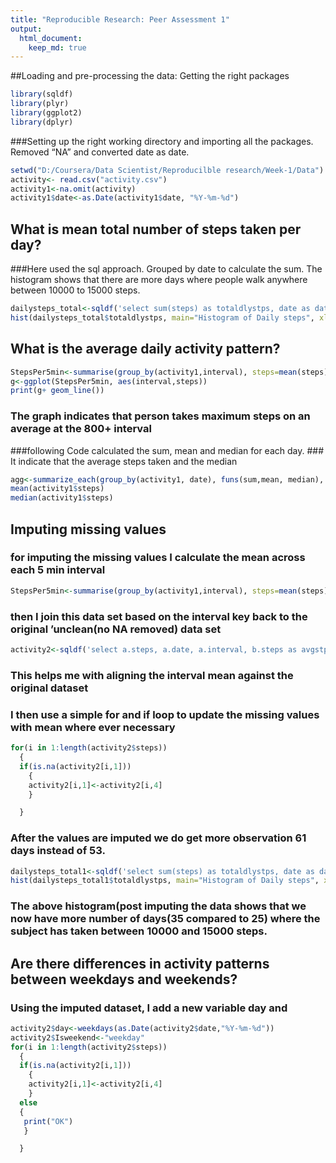 ```yaml
---
title: "Reproducible Research: Peer Assessment 1"
output: 
  html_document:
    keep_md: true
---
```



##Loading and pre-processing the data: Getting the right packages
```r
library(sqldf)
library(plyr)
library(ggplot2)
library(dplyr)
```
###Setting up the right working directory and importing all the packages. Removed "NA" and converted date as date.
```r
setwd("D:/Coursera/Data Scientist/Reproducilble research/Week-1/Data")
activity<- read.csv("activity.csv")
activity1<-na.omit(activity)
activity1$date<-as.Date(activity1$date, "%Y-%m-%d")
```
## What is mean total number of steps taken per day? 
###Here used the sql approach. Grouped by date to calculate the sum. The histogram shows that there are more days where people walk anywhere between 10000 to 15000 steps.
```r
dailysteps_total<-sqldf('select sum(steps) as totaldlystps, date as date from activity1  group by date' )
hist(dailysteps_total$totaldlystps, main="Histogram of Daily steps", xlab = "Num of steps", ylab ="Freq(days)" )
```


## What is the average daily activity pattern? 

```r
StepsPer5min<-summarise(group_by(activity1,interval), steps=mean(steps))
g<-ggplot(StepsPer5min, aes(interval,steps))
print(g+ geom_line())
```
### The graph indicates that person takes maximum steps on an average at the 800+ interval
###following Code calculated the sum, mean and median for each day.
### It indicate that the average steps taken and the median
```r
agg<-summarize_each(group_by(activity1, date), funs(sum,mean, median), steps)
mean(activity1$steps)
median(activity1$steps)
```

## Imputing missing values
### for imputing the missing values I calculate the mean across each 5 min interval
```r
StepsPer5min<-summarise(group_by(activity1,interval), steps=mean(steps))
```
### then I join this data set based on the interval key back to the original 'unclean(no NA removed) data set
```r
activity2<-sqldf('select a.steps, a.date, a.interval, b.steps as avgstps from activity as a, StepsPer5min as b where a.interval = b.interval')
```
### This helps me with aligning the interval mean against the original dataset
### I then use a simple for and if loop to update the missing values with mean where ever necessary
```r
for(i in 1:length(activity2$steps))
  {
  if(is.na(activity2[i,1]))
    {
    activity2[i,1]<-activity2[i,4]
    }

  }
```
### After the values are imputed we do get more observation 61 days instead of 53.
```r
dailysteps_total1<-sqldf('select sum(steps) as totaldlystps, date as date from activity2  group by date' )
hist(dailysteps_total1$totaldlystps, main="Histogram of Daily steps", xlab = "Num of steps", ylab ="Freq(days)" )
```
### The above histogram(post imputing the data shows that we now have more number of days(35 compared to 25) where the subject has taken between 10000 and 15000 steps.
## Are there differences in activity patterns between weekdays and weekends?
### Using the imputed dataset, I add a new variable day and 
```r
activity2$day<-weekdays(as.Date(activity2$date,"%Y-%m-%d"))
activity2$Isweekend<-"weekday"
for(i in 1:length(activity2$steps))
  {
  if(is.na(activity2[i,1]))
    {
    activity2[i,1]<-activity2[i,4]
    }
  else
  {
   print("OK")   
   }

  }

```